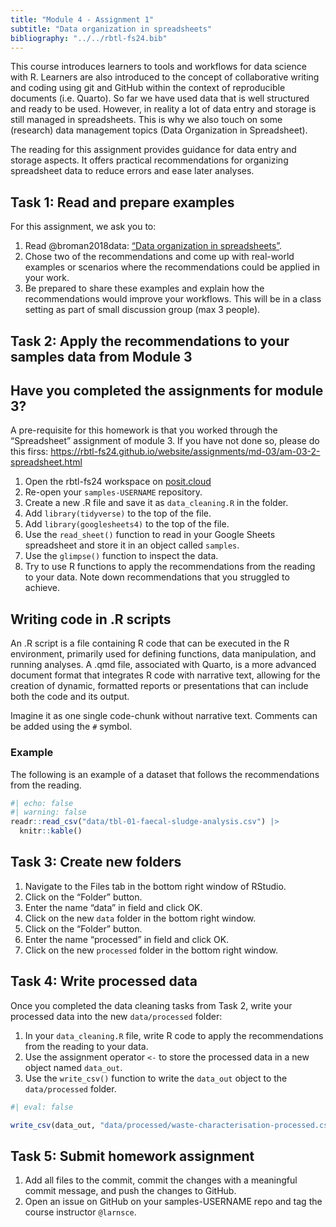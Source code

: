 ```yaml
---
title: "Module 4 - Assignment 1"
subtitle: "Data organization in spreadsheets"
bibliography: "../../rbtl-fs24.bib"
---
```


This course introduces learners to tools and workflows for data science with R. Learners are also introduced to the concept of collaborative writing and coding using git and GitHub within the context of reproducible documents (i.e. Quarto). So far we have used data that is well structured and ready to be used. However, in reality a lot of data entry and storage is still managed in spreadsheets. This is why we also touch on some (research) data management topics (Data Organization in Spreadsheet).

The reading for this assignment provides guidance for data entry and storage aspects. It offers practical recommendations for organizing spreadsheet data to reduce errors and ease later analyses.

## Task 1: Read and prepare examples

For this assignment, we ask you to:

1. Read @broman2018data: ["Data organization in spreadsheets"](https://www.tandfonline.com/doi/full/10.1080/00031305.2017.1375989). 
2. Chose two of the recommendations and come up with [real-world examples]{.highlight-yellow} or scenarios where the recommendations could be applied in your work.
3. Be prepared to share these examples and [explain how the recommendations would improve your workflows]{.highlight-yellow}. This will be in a class setting as part of small discussion group (max 3 people).

## Task 2: Apply the recommendations to your samples data from Module 3

::: {.callout-important}
## Have you completed the assignments for module 3?
A pre-requisite for this homework is that you worked through the "Spreadsheet" assignment of module 3. If you have not done so, please do this firss: <https://rbtl-fs24.github.io/website/assignments/md-03/am-03-2-spreadsheet.html>
:::

1. Open the rbtl-fs24 workspace on [posit.cloud](https://posit.cloud/spaces/484002/content/all?sort=name_asc)
2. Re-open your `samples-USERNAME` repository.
3. Create a new .R file and save it as `data_cleaning.R` in the folder.
4. Add `library(tidyverse)` to the top of the file.
5. Add `library(googlesheets4)` to the top of the file.
6. Use the `read_sheet()` function to read in your Google Sheets spreadsheet and store it in an object called `samples`.
7. Use the `glimpse()` function to inspect the data.
8. Try to use R functions to apply the recommendations from the reading to your data. Note down recommendations that you struggled to achieve.

::: {.callout-note}
## Writing code in .R scripts
An .R script is a file containing R code that can be executed in the R environment, primarily used for defining functions, data manipulation, and running analyses. A .qmd file, associated with Quarto, is a more advanced document format that integrates R code with narrative text, allowing for the creation of dynamic, formatted reports or presentations that can include both the code and its output.

Imagine it as one single code-chunk without narrative text. Comments can be added using the `#` symbol.
:::

### Example

The following is an example of a dataset that follows the recommendations from the reading. 

```r
#| echo: false
#| warning: false 
readr::read_csv("data/tbl-01-faecal-sludge-analysis.csv") |> 
  knitr::kable()
```

## Task 3: Create new folders

1. Navigate to the Files tab in the bottom right window of RStudio.
2. Click on the "Folder" button.
3. Enter the name "data" in field and click OK.
4. Click on the new `data` folder in the bottom right window.
5. Click on the "Folder" button.
6. Enter the name "processed" in field and click OK.
7. Click on the new `processed` folder in the bottom right window.

## Task 4: Write processed data

Once you completed the data cleaning tasks from Task 2, write your processed data into the new `data/processed` folder:

1. In your `data_cleaning.R` file, write R code to apply the recommendations from the reading to your data.
2. Use the assignment operator `<-` to store the processed data in a new object named `data_out`.
3. Use the `write_csv()` function to write the `data_out` object to the `data/processed` folder.

```r
#| eval: false

write_csv(data_out, "data/processed/waste-characterisation-processed.csv")

```

## Task 5: Submit homework assignment

1. Add all files to the commit, commit the changes with a meaningful commit message, and push the changes to GitHub.
2. Open an issue on GitHub on your samples-USERNAME repo and tag the course instructor `@larnsce`.

